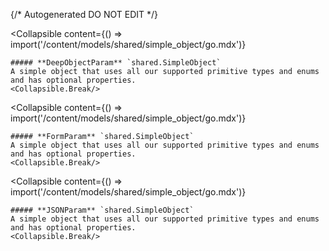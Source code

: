 {/* Autogenerated DO NOT EDIT  */}

<Collapsible
    content={() => import('/content/models/shared/simple_object/go.mdx')}
>
    ##### **DeepObjectParam** `shared.SimpleObject`
    A simple object that uses all our supported primitive types and enums and has optional properties.
    <Collapsible.Break/>
</Collapsible>

<Collapsible
    content={() => import('/content/models/shared/simple_object/go.mdx')}
>
    ##### **FormParam** `shared.SimpleObject`
    A simple object that uses all our supported primitive types and enums and has optional properties.
    <Collapsible.Break/>
</Collapsible>

<Collapsible
    content={() => import('/content/models/shared/simple_object/go.mdx')}
>
    ##### **JSONParam** `shared.SimpleObject`
    A simple object that uses all our supported primitive types and enums and has optional properties.
    <Collapsible.Break/>
</Collapsible>

